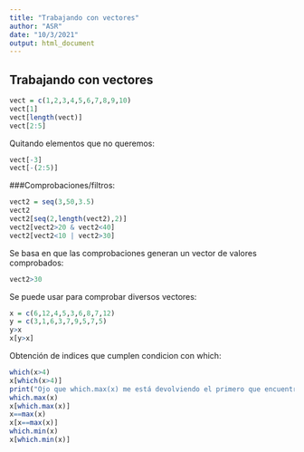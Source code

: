 ```yaml
---
title: "Trabajando con vectores"
author: "ASR"
date: "10/3/2021"
output: html_document
---
```


## Trabajando con vectores
```r
vect = c(1,2,3,4,5,6,7,8,9,10)
vect[1]
vect[length(vect)]
vect[2:5]
```

Quitando elementos que no queremos:
```r
vect[-3]
vect[-(2:5)]
```

###Comprobaciones/filtros:
```r
vect2 = seq(3,50,3.5)
vect2
vect2[seq(2,length(vect2),2)]
vect2[vect2>20 & vect2<40]
vect2[vect2<10 | vect2>30]
```

Se basa en que las comprobaciones generan un vector de valores comprobados:
```r
vect2>30
```

Se puede usar para comprobar diversos vectores:
```r
x = c(6,12,4,5,3,6,8,7,12)
y = c(3,1,6,3,7,9,5,7,5)
y>x
x[y>x]
```

Obtención de indices que cumplen condicion con which:
```r
which(x>4)
x[which(x>4)]
print("Ojo que which.max(x) me está devolviendo el primero que encuentra como máximo:")
which.max(x)
x[which.max(x)]
x==max(x)
x[x==max(x)]
which.min(x)
x[which.min(x)]
```




